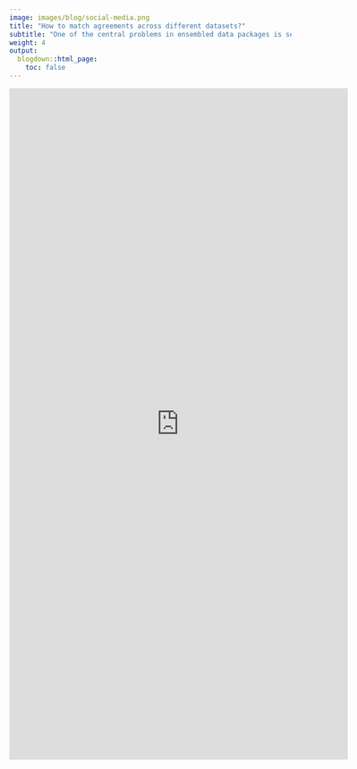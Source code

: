 ```yaml
---
image: images/blog/social-media.png
title: "How to match agreements across different datasets?"
subtitle: "One of the central problems in ensembled data packages is setting equivalences between observations from different datasets. This is a central problem because it is what enables us to relate datasets to one another."
weight: 4
output:
  blogdown::html_page:
    toc: false
---
```


<iframe height="1200" width="120%" frameborder="no" src="https://globalgov.github.io/manypkgs/articles/agreements.html"> </iframe>
